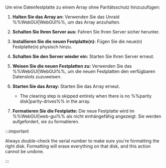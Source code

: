 Um eine Datenfestplatte zu einem Array ohne Paritätsschutz hinzuzufügen:

1. **Halten Sie das Array an:** Verwenden Sie das Unraid %%WebGUI|WebGUI%%, um das Array anzuhalten.

2. **Schalten Sie Ihren Server aus:** Fahren Sie Ihren Server sicher herunter.

3. **Installieren Sie die neuen Festplatte(n):** Fügen Sie die neue(n) Festplatte(n) physisch hinzu.

4. **Schalten Sie den Server wieder ein:** Starten Sie Ihren Server erneut.

5. **Weisen Sie die neuen Festplatten zu:** Verwenden Sie das %%WebGUI|WebGUI%%, um die neuen Festplatten den verfügbaren Datenslots zuzuweisen.

6. **Starten Sie das Array:** Starten Sie das Array erneut.

   - The clearing step is skipped entirely when there is no %%parity disk|parity-drives%% in the array.

7. **Formatieren Sie die Festplatte:** Die neue Festplatte wird im %%WebGUI|web-gui%% als nicht einhängefähig angezeigt. Sie werden aufgefordert, sie zu formatieren.

:::important

Always double-check the serial number to make sure you're formatting the right disk. Formatting will erase everything on that disk, and this action cannot be undone.

:::

